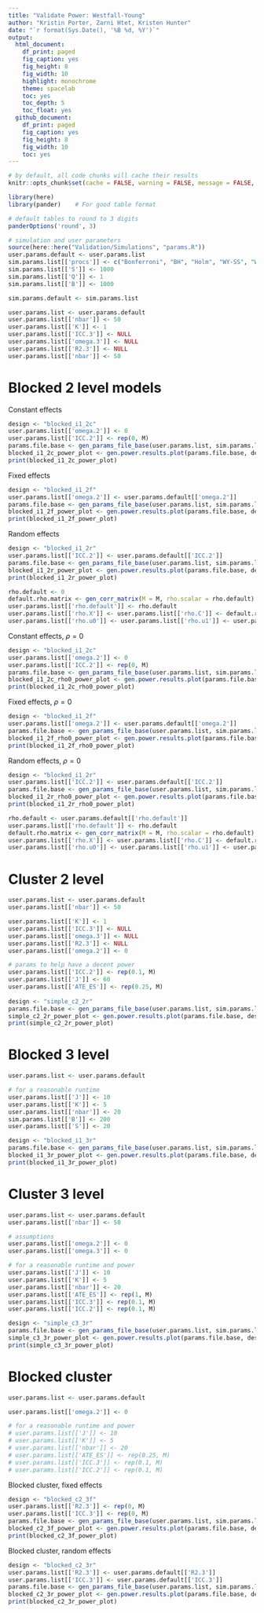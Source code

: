 ```yaml
---
title: "Validate Power: Westfall-Young"
author: "Kristin Porter, Zarni Htet, Kristen Hunter"
date: "`r format(Sys.Date(), '%B %d, %Y')`"
output:
  html_document:
    df_print: paged
    fig_caption: yes
    fig_height: 8
    fig_width: 10
    highlight: monochrome
    theme: spacelab
    toc: yes
    toc_depth: 5
    toc_float: yes
  github_document:
    df_print: paged
    fig_caption: yes
    fig_height: 8
    fig_width: 10
    toc: yes
---
```


```r
# by default, all code chunks will cache their results
knitr::opts_chunk$set(cache = FALSE, warning = FALSE, message = FALSE, echo = FALSE)
```

```r
library(here)
library(pander)    # For good table format

# default tables to round to 3 digits
panderOptions('round', 3)

# simulation and user parameters
source(here::here("Validation/Simulations", "params.R"))
user.params.default <- user.params.list
sim.params.list[['procs']] <- c("Bonferroni", "BH", "Holm", "WY-SS", "WY-SD")
sim.params.list[['S']] <- 1000
sim.params.list[['Q']] <- 1
sim.params.list[['B']] <- 1000

sim.params.default <- sim.params.list
```

```r
user.params.list <- user.params.default
user.params.list[['nbar']] <- 50
user.params.list[['K']] <- 1
user.params.list[['ICC.3']] <- NULL
user.params.list[['omega.3']] <- NULL
user.params.list[['R2.3']] <- NULL
user.params.list[['nbar']] <- 50
```

# Blocked 2 level models

Constant effects

```r
design <- "blocked_i1_2c"
user.params.list[['omega.2']] <- 0
user.params.list[['ICC.2']] <- rep(0, M)
params.file.base <- gen_params_file_base(user.params.list, sim.params.list, design)
blocked_i1_2c_power_plot <- gen.power.results.plot(params.file.base, design)
print(blocked_i1_2c_power_plot)
```

Fixed effects

```r
design <- "blocked_i1_2f"
user.params.list[['omega.2']] <- user.params.default[['omega.2']]
params.file.base <- gen_params_file_base(user.params.list, sim.params.list, design)
blocked_i1_2f_power_plot <- gen.power.results.plot(params.file.base, design)
print(blocked_i1_2f_power_plot)
```

Random effects

```r
design <- "blocked_i1_2r"
user.params.list[['ICC.2']] <- user.params.default[['ICC.2']]
params.file.base <- gen_params_file_base(user.params.list, sim.params.list, design)
blocked_i1_2r_power_plot <- gen.power.results.plot(params.file.base, design)
print(blocked_i1_2r_power_plot)
```

```r
rho.default <- 0
default.rho.matrix <- gen_corr_matrix(M = M, rho.scalar = rho.default)
user.params.list[['rho.default']] <- rho.default
user.params.list[['rho.X']] <- user.params.list[['rho.C']] <- default.rho.matrix
user.params.list[['rho.u0']] <- user.params.list[['rho.u1']] <- user.params.list[['rho.r']] <- default.rho.matrix
```

Constant effects, $\rho = 0$

```r
design <- "blocked_i1_2c"
user.params.list[['omega.2']] <- 0
user.params.list[['ICC.2']] <- rep(0, M)
params.file.base <- gen_params_file_base(user.params.list, sim.params.list, design)
blocked_i1_2c_rho0_power_plot <- gen.power.results.plot(params.file.base, design)
print(blocked_i1_2c_rho0_power_plot)
```

Fixed effects, $\rho = 0$

```r
design <- "blocked_i1_2f"
user.params.list[['omega.2']] <- user.params.default[['omega.2']]
params.file.base <- gen_params_file_base(user.params.list, sim.params.list, design)
blocked_i1_2f_rho0_power_plot <- gen.power.results.plot(params.file.base, design)
print(blocked_i1_2f_rho0_power_plot)
```

Random effects, $\rho = 0$

```r
design <- "blocked_i1_2r"
user.params.list[['ICC.2']] <- user.params.default[['ICC.2']]
params.file.base <- gen_params_file_base(user.params.list, sim.params.list, design)
blocked_i1_2r_rho0_power_plot <- gen.power.results.plot(params.file.base, design)
print(blocked_i1_2r_rho0_power_plot)
```



```r
rho.default <- user.params.default[['rho.default']]
user.params.list[['rho.default']] <- rho.default
default.rho.matrix <- gen_corr_matrix(M = M, rho.scalar = rho.default)
user.params.list[['rho.X']] <- user.params.list[['rho.C']] <- default.rho.matrix
user.params.list[['rho.u0']] <- user.params.list[['rho.u1']] <- user.params.list[['rho.r']] <- default.rho.matrix
```

# Cluster 2 level

```r
user.params.list <- user.params.default
user.params.list[['nbar']] <- 50

user.params.list[['K']] <- 1
user.params.list[['ICC.3']] <- NULL
user.params.list[['omega.3']] <- NULL
user.params.list[['R2.3']] <- NULL
user.params.list[['omega.2']] <- 0

# params to help have a decent power
user.params.list[['ICC.2']] <- rep(0.1, M)
user.params.list[['J']] <- 60
user.params.list[['ATE_ES']] <- rep(0.25, M)
  
design <- "simple_c2_2r"
params.file.base <- gen_params_file_base(user.params.list, sim.params.list, design)
simple_c2_2r_power_plot <- gen.power.results.plot(params.file.base, design)
print(simple_c2_2r_power_plot)
```

# Blocked 3 level

```r
user.params.list <- user.params.default

# for a reasonable runtime
user.params.list[['J']] <- 10
user.params.list[['K']] <- 5
user.params.list[['nbar']] <- 20
sim.params.list[['B']] <- 200
user.params.list[['S']] <- 20

design <- "blocked_i1_3r"
params.file.base <- gen_params_file_base(user.params.list, sim.params.list, design)
blocked_i1_3r_power_plot <- gen.power.results.plot(params.file.base, design)
print(blocked_i1_3r_power_plot)
```

# Cluster 3 level

```r
user.params.list <- user.params.default
user.params.list[['nbar']] <- 50

# assumptions
user.params.list[['omega.2']] <- 0
user.params.list[['omega.3']] <- 0

# for a reasonable runtime and power
user.params.list[['J']] <- 10
user.params.list[['K']] <- 5
user.params.list[['nbar']] <- 20
user.params.list[['ATE_ES']] <- rep(1, M)
user.params.list[['ICC.3']] <- rep(0.1, M)
user.params.list[['ICC.2']] <- rep(0.1, M)

design <- "simple_c3_3r"
params.file.base <- gen_params_file_base(user.params.list, sim.params.list, design)
simple_c3_3r_power_plot <- gen.power.results.plot(params.file.base, design)
print(simple_c3_3r_power_plot)
```

# Blocked cluster

```r
user.params.list <- user.params.default

user.params.list[['omega.2']] <- 0

# for a reasonable runtime and power
# user.params.list[['J']] <- 10
# user.params.list[['K']] <- 5
# user.params.list[['nbar']] <- 20
# user.params.list[['ATE_ES']] <- rep(0.25, M)
# user.params.list[['ICC.3']] <- rep(0.1, M)
# user.params.list[['ICC.2']] <- rep(0.1, M)
```

Blocked cluster, fixed effects

```r
design <- "blocked_c2_3f"
user.params.list[['R2.3']] <- rep(0, M)
user.params.list[['ICC.3']] <- rep(0, M)
params.file.base <- gen_params_file_base(user.params.list, sim.params.list, design)
blocked_c2_3f_power_plot <- gen.power.results.plot(params.file.base, design)
print(blocked_c2_3f_power_plot)
```

Blocked cluster, random effects

```r
design <- "blocked_c2_3r"
user.params.list[['R2.3']] <- user.params.default[['R2.3']]
user.params.list[['ICC.3']] <- user.params.default[['ICC.3']]
params.file.base <- gen_params_file_base(user.params.list, sim.params.list, design)
blocked_c2_3r_power_plot <- gen.power.results.plot(params.file.base, design)
print(blocked_c2_3r_power_plot)
```

